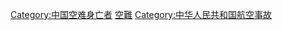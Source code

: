 [[Category:中国空难身亡者|Category:中国空难身亡者]]
[[Category:中華人民共和國意外身亡者|空難]]
[[Category:中华人民共和国航空事故|Category:中华人民共和国航空事故]]